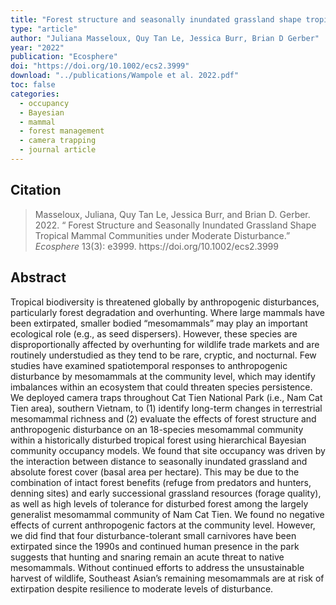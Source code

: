 ```yaml
---
title: "Forest structure and seasonally inundated grassland shape tropical mammal communities under moderate disturbance"
type: "article"
author: "Juliana Masseloux, Quy Tan Le, Jessica Burr, Brian D Gerber"
year: "2022"
publication: "Ecosphere"
doi: "https://doi.org/10.1002/ecs2.3999"
download: "../publications/Wampole et al. 2022.pdf"
toc: false
categories:
  - occupancy
  - Bayesian
  - mammal
  - forest management
  - camera trapping
  - journal article
---
```


## Citation 

> Masseloux, Juliana, Quy Tan Le, Jessica Burr, and Brian D. Gerber. 2022. “ Forest Structure and Seasonally Inundated Grassland Shape Tropical Mammal Communities under Moderate Disturbance.” *Ecosphere* 13(3): e3999. https://doi.org/10.1002/ecs2.3999

## Abstract

Tropical biodiversity is threatened globally by anthropogenic disturbances, particularly forest degradation and overhunting. Where large mammals have been extirpated, smaller bodied “mesomammals” may play an important ecological role (e.g., as seed dispersers). However, these species are disproportionally affected by overhunting for wildlife trade markets and are routinely understudied as they tend to be rare, cryptic, and nocturnal. Few studies have examined spatiotemporal responses to anthropogenic disturbance by mesomammals at the community level, which may identify imbalances within an ecosystem that could threaten species persistence. We deployed camera traps throughout Cat Tien National Park (i.e., Nam Cat Tien area), southern Vietnam, to (1) identify long-term changes in terrestrial mesomammal richness and (2) evaluate the effects of forest structure and anthropogenic disturbance on an 18-species mesomammal community within a historically disturbed tropical forest using hierarchical Bayesian community occupancy models. We found that site occupancy was driven by the interaction between distance to seasonally inundated grassland and absolute forest cover (basal area per hectare). This may be due to the combination of intact forest benefits (refuge from predators and hunters, denning sites) and early successional grassland resources (forage quality), as well as high levels of tolerance for disturbed forest among the largely generalist mesomammal community of Nam Cat Tien. We found no negative effects of current anthropogenic factors at the community level. However, we did find that four disturbance-tolerant small carnivores have been extirpated since the 1990s and continued human presence in the park suggests that hunting and snaring remain an acute threat to native mesomammals. Without continued efforts to address the unsustainable harvest of wildlife, Southeast Asian's remaining mesomammals are at risk of extirpation despite resilience to moderate levels of disturbance.